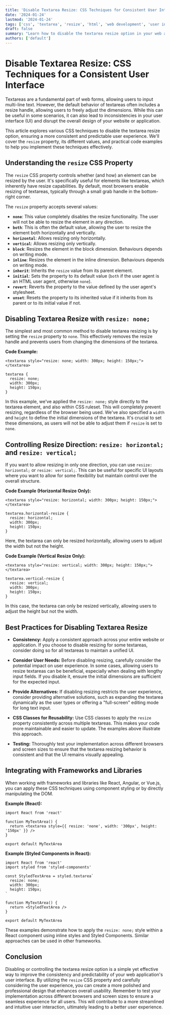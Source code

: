 ```yaml
---
title: 'Disable Textarea Resize: CSS Techniques for Consistent User Interface'
date: '2024-01-24'
lastmod: '2024-01-24'
tags: ['css', 'textarea', 'resize', 'html', 'web development', 'user interface', 'ux', 'frontend']
draft: false
summary: "Learn how to disable the textarea resize option in your web applications using CSS. Improve your website's user interface and ensure a consistent design across different browsers and screen sizes with these simple and effective techniques."
authors: ['default']
---
```


# Disable Textarea Resize: CSS Techniques for a Consistent User Interface

Textareas are a fundamental part of web forms, allowing users to input multi-line text. However, the default behavior of textareas often includes a resize handle, allowing users to freely adjust the dimensions. While this can be useful in some scenarios, it can also lead to inconsistencies in your user interface (UI) and disrupt the overall design of your website or application.

This article explores various CSS techniques to disable the textarea resize option, ensuring a more consistent and predictable user experience. We'll cover the `resize` property, its different values, and practical code examples to help you implement these techniques effectively.

## Understanding the `resize` CSS Property

The `resize` CSS property controls whether (and how) an element can be resized by the user. It's specifically useful for elements like textareas, which inherently have resize capabilities. By default, most browsers enable resizing of textareas, typically through a small grab handle in the bottom-right corner.

The `resize` property accepts several values:

- **`none`**: This value completely disables the resize functionality. The user will not be able to resize the element in any direction.
- **`both`**: This is often the default value, allowing the user to resize the element both horizontally and vertically.
- **`horizontal`**: Allows resizing only horizontally.
- **`vertical`**: Allows resizing only vertically.
- **`block`**: Resizes the element in the block dimension. Behaviours depends on writing mode.
- **`inline`**: Resizes the element in the inline dimension. Behaviours depends on writing mode.
- **`inherit`**: Inherits the `resize` value from its parent element.
- **`initial`**: Sets the property to its default value (`both` if the user agent is an HTML user agent, otherwise `none`).
- **`revert`**: Reverts the property to the value defined by the user agent's stylesheet.
- **`unset`**: Resets the property to its inherited value if it inherits from its parent or to its initial value if not.

## Disabling Textarea Resize with `resize: none;`

The simplest and most common method to disable textarea resizing is by setting the `resize` property to `none`. This effectively removes the resize handle and prevents users from changing the dimensions of the textarea.

**Code Example:**

```plaintext
<textarea style="resize: none; width: 300px; height: 150px;"></textarea>
```

```plaintext
textarea {
  resize: none;
  width: 300px;
  height: 150px;
}
```

In this example, we've applied the `resize: none;` style directly to the textarea element, and also within CSS ruleset. This will completely prevent resizing, regardless of the browser being used. We've also specified a `width` and `height` to define the initial dimensions of the textarea. It's crucial to set these dimensions, as users will not be able to adjust them if `resize` is set to `none`.

## Controlling Resize Direction: `resize: horizontal;` and `resize: vertical;`

If you want to allow resizing in only one direction, you can use `resize: horizontal;` or `resize: vertical;`. This can be useful for specific UI layouts where you want to allow for some flexibility but maintain control over the overall structure.

**Code Example (Horizontal Resize Only):**

```plaintext
<textarea style="resize: horizontal; width: 300px; height: 150px;"></textarea>
```

```plaintext
textarea.horizontal-resize {
  resize: horizontal;
  width: 300px;
  height: 150px;
}
```

Here, the textarea can only be resized horizontally, allowing users to adjust the width but not the height.

**Code Example (Vertical Resize Only):**

```plaintext
<textarea style="resize: vertical; width: 300px; height: 150px;"></textarea>
```

```plaintext
textarea.vertical-resize {
  resize: vertical;
  width: 300px;
  height: 150px;
}
```

In this case, the textarea can only be resized vertically, allowing users to adjust the height but not the width.

## Best Practices for Disabling Textarea Resize

- **Consistency:** Apply a consistent approach across your entire website or application. If you choose to disable resizing for some textareas, consider doing so for all textareas to maintain a unified UI.

- **Consider User Needs:** Before disabling resizing, carefully consider the potential impact on user experience. In some cases, allowing users to resize textareas can be beneficial, especially when dealing with lengthy input fields. If you disable it, ensure the initial dimensions are sufficient for the expected input.

- **Provide Alternatives:** If disabling resizing restricts the user experience, consider providing alternative solutions, such as expanding the textarea dynamically as the user types or offering a "full-screen" editing mode for long text input.

- **CSS Classes for Reusability:** Use CSS classes to apply the `resize` property consistently across multiple textareas. This makes your code more maintainable and easier to update. The examples above illustrate this approach.

- **Testing:** Thoroughly test your implementation across different browsers and screen sizes to ensure that the textarea resizing behavior is consistent and that the UI remains visually appealing.

## Integrating with Frameworks and Libraries

When working with frameworks and libraries like React, Angular, or Vue.js, you can apply these CSS techniques using component styling or by directly manipulating the DOM.

**Example (React):**

```plaintext
import React from 'react'

function MyTextArea() {
  return <textarea style={{ resize: 'none', width: '300px', height: '150px' }} />
}

export default MyTextArea
```

**Example (Styled Components in React):**

```plaintext
import React from 'react'
import styled from 'styled-components'

const StyledTextArea = styled.textarea`
  resize: none;
  width: 300px;
  height: 150px;
`

function MyTextArea() {
  return <StyledTextArea />
}

export default MyTextArea
```

These examples demonstrate how to apply the `resize: none;` style within a React component using inline styles and Styled Components. Similar approaches can be used in other frameworks.

## Conclusion

Disabling or controlling the textarea resize option is a simple yet effective way to improve the consistency and predictability of your web application's user interface. By utilizing the `resize` CSS property and carefully considering the user experience, you can create a more polished and professional design that enhances overall usability. Remember to test your implementation across different browsers and screen sizes to ensure a seamless experience for all users. This will contribute to a more streamlined and intuitive user interaction, ultimately leading to a better user experience.
